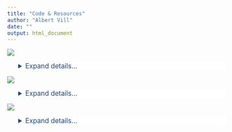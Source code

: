 ```yaml
---
title: "Code & Resources"
author: "Albert Vill"
date: ""
output: html_document
---
```

[![](https://github-readme-stats.vercel.app/api/pin/?username=acvill&repo=bracken_plot&bg_color=21436e&text_color=ededed&title_color=30ff53&hide_border=true&icon_color=ededed)](https://github.com/acvill/bracken_plot)

<details>
  <summary>Expand details...</summary>

As a graduate student studying metagenomics, I frequently use Derrick Wood's [Kraken2](https://doi.org/10.1186/s13059-019-1891-0) software for accurate and lightning-fast classification of short reads. [Bracken](https://doi.org/10.7717/peerj-cs.104) is complimentary software that uses Kraken reports to produce genus- and species-level abundance estimates. Often, a first step in metagenomic analysis is examining the distribution of different organisms across samples. To that end, I've created a [simple shiny app](https://acvill.shinyapps.io/bracken_plot/) for quick, customizable plotting of taxonomic structures encoded in multi-sample Bracken reports. 

<center>

![Example output from the bracken_plot app showing genus-level relative abudance across oral microbiome samples. Don't mind the human read contamination!](/img/about/bracken_barplot.png "Bracken bar plot"){ width=75% }

</center>
</details>

[![](https://github-readme-stats.vercel.app/api/pin/?username=acvill&repo=nodeSeqs&bg_color=21436e&text_color=ededed&title_color=30ff53&hide_border=true&icon_color=ededed)](https://github.com/acvill/nodeSeqs)

<details>
  <summary>Expand details...</summary>

[metaSPAdes](https://dx.doi.org/10.1101%2Fgr.213959.116) is a popular tool for assembling short reads from microbiomes. My simplified understanding of short-read de Bruijn graph assemblers is that they fail where ambiguous paths cannot be resolved. While it can be said that these points of failure may be due to certain **structural** features of the underlying sequences -- long repeats or conserved sequences found at multiple loci -- I am interested in the **functional** classification of sequences that occur at nodes on assembly graphs. Put another way, what kinds of genes are poorly represented in metagenomes because they are poorly assembled? From first principles, you might expect pieces of mobile elements like transposases and integrases to be on such a list of genes, since they are often flanked by repeated sequences and present in many copies across different genomic contexts. However, I wanted to take an empirical approach.

nodeSeqs.sh takes in a [**G**raphical **F**ragment **A**ssembly file](http://gfa-spec.github.io/GFA-spec/GFA1.html) and outputs sequences proximal to high-degree nodes. In the language of GFA, this script looks for *segments* that have a large number of *links*, and then filters those segments by *k*-mer coverage to preclude hits that are poorly assembled due to low coverage. The resulting fasta can then be fed into your favorite sequence alignment software.  

<center>

![A partial Bandage graph for a plasmidome assembly shows segments connected by links](/img/about/bandage_sub.svg "Bandage Graph"){ width=75% }

</center>

[See my related post on Bioinformatics Stack Exchange.](https://bioinformatics.stackexchange.com/questions/18476/)

</details>

[![](https://github-readme-stats.vercel.app/api/pin/?username=acvill&repo=findMotifs&bg_color=21436e&text_color=ededed&title_color=30ff53&hide_border=true&icon_color=ededed)](https://github.com/acvill/findMotifs)

<details>
  <summary>Expand details...</summary>
  
To understand the genetic context and biological relevance of DNA motifs, it's often valuable to analyze their distribution and sequence conservation. Many programs exist for both the identification of novel motifs and the scoring of known motifs, though few of these tools work out-of-the-box for highly fragmented bacterial genomes. To address this, I've written findMotifs.R -- an easy-to-implement R script to find and score short sequences using position-frequency matrices (PFMs). Given a set of contigs and a list of PFMs, this script returns an easy-to-parse table containing the sequence, score, and strand-wise position of each match above a user-defined threshold. findMotifs.R requires R version 4.0 and three packages: Biostrings, optparse, and stringr.

<center>

![findmotifs.R is invoked from the command line with user inputs. Progress for each motif prints to the console.](/img/about/findmotifs2.PNG "command line screenshot of findMotifs in action"){ width=75% }

</center>
</details>

<style>
p.caption {
  font-size: 0.9em;
  text-align: center;
  color: #7f1cad;
  margin-right: 10%;
  margin-left: 10%;
}
details > summary {
  font-size: 1.1em;
  padding: 0px;
  background-color: #FFFFFF;
  border: none;
  box-shadow: 0px 0px 0px #bbbbbb;
  cursor: pointer;
  margin-left: 5%;
  color: #21436e;
  border-radius: 5px;
}
</style>

